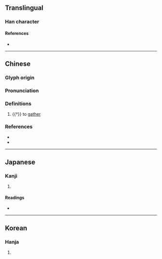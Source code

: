 {{character info/new}}
==Translingual==

===Han character===
{{Han char|rn=20|rad=勹|as=02|sn=4|four=27420|canj=PKN,XPKN|ids=⿹勹九}}

====References====
* {{Han ref|kx=0150.210|dkj=02498|dj=0339.110|hdz=10256.020|uh=52FC|ud=21244|bh=C956|bd=51542}}

----

==Chinese==
{{zh-forms}}

===Glyph origin===
{{Han etym}}

===Pronunciation===
{{zh-pron
|m=jiū
|c=gau1,kau1
|h=pfs=kiû
|mc=y
|oc=y
|cat=v
}}

===Definitions===
{{zh-hanzi}}

# {{†}} to [[gather]]
#: {{zh-alt-inline|鳩}}

===References===
* {{R:twedu|C00800}}
* {{R:yue:Hanzi}}

----

==Japanese==

===Kanji===
{{ja-kanji|grade=|rs=勹02}}

# {{defn|lang=ja|sort=勹02}}

====Readings====
* {{ja-readings|on=[[きゅう]] (kyū), [[く]] (ku)|kun=[[あつめる]] (atsumeru), [[あつまる]] (atsumaru)}}

----

==Korean==

===Hanja===
{{ko-hanja|hangeul=구|rv=gu|mr=ku}}

# {{defn|lang=ko|sort=勹02}}